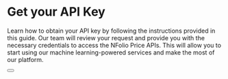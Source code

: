
# Get your API Key

Learn how to obtain your API key by following the instructions provided in this guide. Our team will review your request and provide you with the necessary credentials to access the NFolio Price APIs. This will allow you to start using our machine learning-powered services and make the most of our platform.

<div className="not-prose">
  <Button href="/#" variant="text" arrow="right" children="Get your API key" />
</div>
